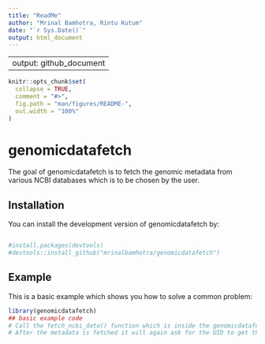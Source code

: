 ---
title: "ReadMe"
author: "Mrinal Bamhotra, Rintu Kutum"
date: "`r Sys.Date()`"
output: html_document
---
---
output: github_document
---

<!-- README.md is generated from README.Rmd. Please edit that file -->

```{r, include = FALSE}
knitr::opts_chunk$set(
  collapse = TRUE,
  comment = "#>",
  fig.path = "man/figures/README-",
  out.width = "100%"
)
```

# genomicdatafetch

<!-- badges: start -->
<!-- badges: end -->

The goal of genomicdatafetch is to fetch the genomic metadata from various NCBI databases which is to be chosen by the user.

## Installation

You can install the development version of genomicdatafetch by:

```r

#install.packages(devtools)
#devtools::install_github("mrinalbamhotra/genomicdatafetch")

```

## Example

This is a basic example which shows you how to solve a common problem:

```{r example}
library(genomicdatafetch)
## basic example code
# Call the fetch_ncbi_data() function which is inside the genomicdatafetch package and it will ask you from which NCBI database you want data and next enter the accession no. or the UID and the results will get displayed.
# After the metadata is fetched it will again ask for the UID to get the linked databases for the metadata
```

